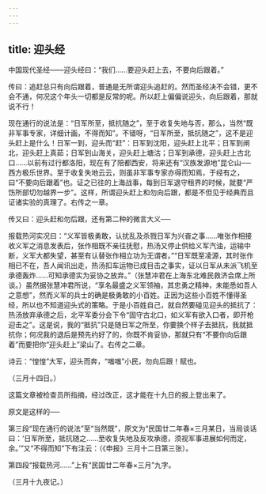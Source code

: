 ```yaml
---
---
---
```

title: 迎头经
---



中国现代圣经——迎头经曰：“我们……要迎头赶上去，不要向后跟着。”

传曰：追赶总只有向后跟着，普通是无所谓迎头追赶的。然而圣经决不会错，更不会不通，何况这个年头一切都是反常的呢。所以赶上偏偏说迎头，向后跟着，那就说不行！

现在通行的说法是：“日军所至，抵抗随之”，至于收复失地与否，那么，当然“既非军事专家，详细计画，不得而知”。不错呀，“日军所至，抵抗随之”，这不是迎头赶上是什么！日军一到，迎头而“赶”：日军到沈阳，迎头赶上北平；日军到闸北，迎头赶上真茹；日军到山海关，迎头赶上塘沽；日军到承德，迎头赶上古北口……以前有过行都洛阳，现在有了陪都西安，将来还有“汉族发源地”昆仑山──西方极乐世界。至于收复失地云云，则虽非军事专家亦得而知焉，于经有之，曰“不要向后跟着”也。证之已往的上海战事，每到日军退守租界的时候，就要“严饬所部切勿越界一步”。这样，所谓迎头赶上和勿向后跟，都是不但见于经典而且证诸实验的真理了。右传之一章。

传又曰：迎头赶和勿后跟，还有第二种的微言大义──

报载热河实况曰：“义军皆极勇敢，认扰乱及杀戮日军为兴奋之事……唯张作相接收义军之消息发表后，张作相既不亲往抚慰，热汤又停止供给义军汽油，运输中断，义军大都失望，甚至有认替张作相立功为无谓者。”“日军既至凌源，其时张作相已不在，吾人闻讯出走，热汤扣车运物已成目击之事实，证以日军从未派飞机至承德轰炸……可知承德实为妥协之放弃。”（张慧冲君在上海东北难民救济会席上所谈。）虽然据张慧冲君所说，“享名最盛之义军领袖，其忠勇之精神，未能悉如吾人之意想”，然而义军的兵士的确是极勇敢的小百姓。正因为这些小百姓不懂得圣经，所以也不知道迎头式的策略。于是小百姓自己，就自然要碰见迎头的抵抗了：热汤放弃承德之后，北平军委分会下令“固守古北口，如义军有欲入口者，即开枪迎击之”。这是说，我的“抵抗”只是随日军之所至，你要换个样子去抵抗，我就抵抗你；何况我的退后是预先约好了的，你既不肯妥协，那就只有“不要你向后跟着”而要把你“迎头赶上”梁山了。右传之二章。

诗云：“惶惶”大军，迎头而奔，“嗤嗤”小民，勿向后跟！赋也。

（三月十四日。）

这篇文章被检查员所指摘，经过改正，这才能在十九日的报上登出来了。

原文是这样的──

第三段“现在通行的说法”至“当然既”，原文为“民国廿二年春×三月某日，当局谈话曰：‘日军所至，抵抗随之……至收复失地及反攻承德，须视军事进展如何而定，余。’”又“不得而知”下有注云：（《申报》三月十二日第三张）。

第四段“报载热河……”上有“民国廿二年春×三月”九字。

（三月十九夜记。）